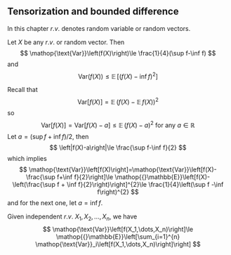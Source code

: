 ## Tensorization and bounded difference

In this chapter $r.v.$ denotes random variable or random vectors.

::: {.proposition  name=""}

Let $X$ be any $r.v.$ or random vector. Then
$$
\mathop{\text{Var}}\left(f(X)\right)\le \frac{1}{4}(\sup f-\inf f)
$$
and
$$
\mathop{\text{Var}}\left(f(X)\right)\le \mathop{{}\mathbb{E}}\left[\left(f(X)-\inf f\right)^{2}\right]
$$

:::

::: {.proof}

Recall that
$$
\mathop{\text{Var}}\left[f(X)\right]=\mathop{{}\mathbb{E}}\left(f(X)-\mathop{{}\mathbb{E}}f(X)\right)^{2}
$$
so
$$
\mathop{\text{Var}}\left[f(X)\right]=\mathop{\text{Var}}\left[f(X)-a\right]\le \mathop{{}\mathbb{E}}\left(f(X)-a\right)^{2} \text{ for any }a\in \mathbb{R}
$$
Let $a=\left(\sup f+\inf f\right)/2$, then
$$
\left|f(X)-a\right|\le \frac{\sup f-\inf f}{2}
$$
which implies
$$
\mathop{\text{Var}}\left[f(X)\right]=\mathop{\text{Var}}\left[f(X)-\frac{\sup f+\inf f}{2}\right]\le \mathop{{}\mathbb{E}}\left[f(X)-\left(\frac{\sup f + \inf f}{2}\right)\right]^{2}\le \frac{1}{4}\left(\sup f -\inf f\right)^{2}
$$
and for the next one, let $a=\inf f$.

:::

::: {.theorem  name="tensorization of var"}

Given independent $r.v.$ $X_1,X_2,\dots,X_n$, we have
$$
\mathop{\text{Var}}\left[f(X_1,\dots,X_n)\right]\le \mathop{{}\mathbb{E}}\left[\sum_{i=1}^{n} \mathop{\text{Var}}_i\left[f(X_1,\dots,X_n)\right]\right]
$$

:::

::: {.proof}



:::



























































